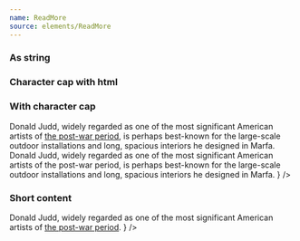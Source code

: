 ```yaml
---
name: ReadMore
source: elements/ReadMore
---
```


### As string

<Playground>
  <Text variant="md">
    <ReadMore
      maxChars={300}
      content="Donald Judd, widely regarded as one of the most significant American artists of the post-war period, is perhaps best-known for the large-scale outdoor installations and long, spacious interiors he designed in Marfa. Donald Judd, widely regarded as one of the most significant American artists of the post-war period, is perhaps best-known for the large-scale outdoor installations and long, spacious interiors he designed in Marfa."
    />
  </Text>
</Playground>

### Character cap with html

<Playground>
  <Text variant="md">
    <ReadMore
      maxChars={100}
      content='<p>Donald Judd, widely regarded as one of the most significant American artists of <a href="#">the post-war period</a>, is perhaps best-known for the large-scale outdoor installations and long, spacious interiors he designed in Marfa. Donald Judd, widely regarded as one of the most significant American artists of the post-war period, is perhaps best-known for the large-scale outdoor installations and long, spacious interiors he designed in Marfa. </p>'
    />
  </Text>
</Playground>

### With character cap

<Playground>
  <Text variant="md">
    <ReadMore
      maxChars={300}
      content={
        <Text variant="sm">
          Donald Judd, widely regarded as one of the most significant American
          artists of <a href="#">the post-war period</a>, is perhaps best-known
          for the large-scale outdoor installations and long, spacious interiors
          he designed in Marfa. Donald Judd, widely regarded as one of the most
          significant American artists of the post-war period, is perhaps
          best-known for the large-scale outdoor installations and long,
          spacious interiors he designed in Marfa.
        </Text>
      }
    />
  </Text>
</Playground>

### Short content

<Playground>
  <ReadMore
    maxChars={300}
    content={
      <Text variant="sm">
        Donald Judd, widely regarded as one of the most significant American
        artists of <a href="#">the post-war period</a>.
      </Text>
    }
  />
</Playground>
